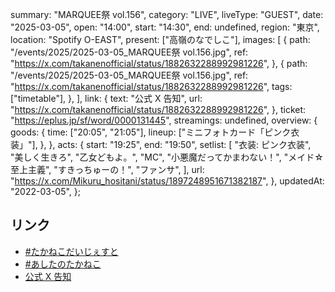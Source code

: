  summary: "MARQUEE祭 vol.156",
  category: "LIVE",
  liveType: "GUEST",
  date: "2025-03-05",
  open: "14:00",
  start: "14:30",
  end: undefined,
  region: "東京",
  location: "Spotify O-EAST",
  present: ["高嶺のなでしこ"],
  images: [
    {
      path: "/events/2025/2025-03-05_MARQUEE祭 vol.156.jpg",
      ref: "https://x.com/takanenofficial/status/1882632288992981226",
    },
    {
      path: "/events/2025/2025-03-05_MARQUEE祭 vol.156.jpg",
      ref: "https://x.com/takanenofficial/status/1882632288992981226",
      tags: ["timetable"],
    },
  ],
  link: {
    text: "公式 X 告知",
    url: "https://x.com/takanenofficial/status/1882632288992981226",
  },
  ticket: "https://eplus.jp/sf/word/0000131445",
  streamings: undefined,
  overview: {
    goods: {
      time: ["20:05", "21:05"],
      lineup: ["ミニフォトカード「ピンク衣装」"],
    },
  },
  acts: {
    start: "19:25",
    end: "19:50",
    setlist: [
      "衣装: ピンク衣装",
      "美しく生きろ",
      "乙女どもよ。",
      "MC",
      "小悪魔だってかまわない！",
      "メイド☆至上主義",
      "すきっちゅーの！",
      "ファンサ",
    ],
    url: "https://x.com/Mikuru_hositani/status/1897248951671382187",
  },
  updatedAt: "2022-03-05",
};

## リンク

- [#たかねこだいじぇすと](https://x.com/takanenofficial/status/1897281117008576596)
- [#あしたのたかねこ](https://x.com/takanenofficial/status/1896863420622000451)
- [公式 X 告知](https://x.com/takanenofficial/status/1882632288992981226)
